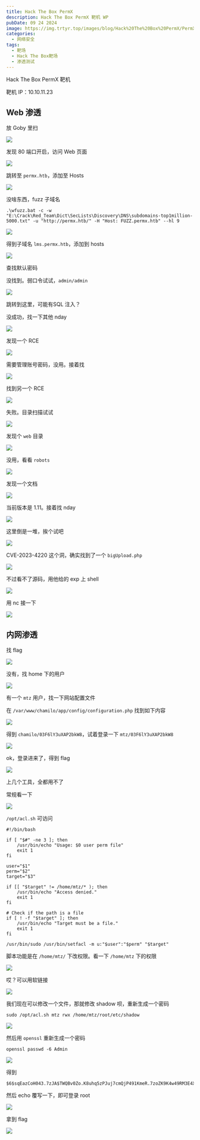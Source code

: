 ```yaml
---
title: Hack The Box PermX
description: Hack The Box PermX 靶机 WP
pubDate: 09 24 2024
image: https://img.trtyr.top/images/blog/Hack%20The%20Box%20PermX/PermX-2.png?imageMogr2/format/avif
categories:
  - 网络安全
tags:
  - 靶场
  - Hack The Box靶场
  - 渗透测试
---
```


Hack The Box PermX 靶机

靶机 IP：10.10.11.23

## Web 渗透

放 Goby 里扫

![](https://img.trtyr.top/images/blog/Hack%20The%20Box%20PermX/PermX-3.png?imageMogr2/format/avif)

发现 80 端口开启，访问 Web 页面

![](https://img.trtyr.top/images/blog/Hack%20The%20Box%20PermX/PermX-1.png?imageMogr2/format/avif)

跳转至 `permx.htb`，添加至 Hosts

![](https://img.trtyr.top/images/blog/Hack%20The%20Box%20PermX/PermX-2.png?imageMogr2/format/avif)

没啥东西，fuzz 子域名

```shell
.\wfuzz.bat -c -w "E:\Crack\Red_Team\Dict\SecLists\Discovery\DNS\subdomains-top1million-5000.txt" -u "http://permx.htb/" -H "Host: FUZZ.permx.htb" --hl 9
```

![](https://img.trtyr.top/images/blog/Hack%20The%20Box%20PermX/PermX-4.png?imageMogr2/format/avif)

得到子域名 `lms.permx.htb`，添加到 hosts

![](https://img.trtyr.top/images/blog/Hack%20The%20Box%20PermX/PermX-5.png?imageMogr2/format/avif)

查找默认密码

没找到。弱口令试试，`admin/admin`

![](https://img.trtyr.top/images/blog/Hack%20The%20Box%20PermX/PermX-6.png?imageMogr2/format/avif)

跳转到这里，可能有SQL 注入？

没成功，找一下其他 nday

![](https://img.trtyr.top/images/blog/Hack%20The%20Box%20PermX/PermX-7.png?imageMogr2/format/avif)

发现一个 RCE

![](https://img.trtyr.top/images/blog/Hack%20The%20Box%20PermX/PermX-8.png?imageMogr2/format/avif)

需要管理账号密码，没用。接着找

![](https://img.trtyr.top/images/blog/Hack%20The%20Box%20PermX/PermX-9.png?imageMogr2/format/avif)

找到另一个 RCE

![](https://img.trtyr.top/images/blog/Hack%20The%20Box%20PermX/PermX-10.png?imageMogr2/format/avif)

失败。目录扫描试试

![](https://img.trtyr.top/images/blog/Hack%20The%20Box%20PermX/PermX-11.png?imageMogr2/format/avif)

发现个 `web` 目录

![](https://img.trtyr.top/images/blog/Hack%20The%20Box%20PermX/PermX-12.png?imageMogr2/format/avif)

没用，看看 `robots`

![](https://img.trtyr.top/images/blog/Hack%20The%20Box%20PermX/PermX-13.png?imageMogr2/format/avif)

发现一个文档

![](https://img.trtyr.top/images/blog/Hack%20The%20Box%20PermX/PermX-14.png?imageMogr2/format/avif)

当前版本是 1.11。接着找 nday

![](https://img.trtyr.top/images/blog/Hack%20The%20Box%20PermX/PermX-16.png?imageMogr2/format/avif)

这里倒是一堆，挨个试吧

![](https://img.trtyr.top/images/blog/Hack%20The%20Box%20PermX/PermX-15.png?imageMogr2/format/avif)

CVE-2023-4220 这个洞，确实找到了一个 `bigUpload.php`

![](https://img.trtyr.top/images/blog/Hack%20The%20Box%20PermX/PermX-17.png?imageMogr2/format/avif)

不过看不了源码，用他给的 exp 上 shell

![](https://img.trtyr.top/images/blog/Hack%20The%20Box%20PermX/PermX-18.png?imageMogr2/format/avif)

用 nc 接一下

![](https://img.trtyr.top/images/blog/Hack%20The%20Box%20PermX/PermX-19.png?imageMogr2/format/avif)

## 内网渗透

找 flag

![](https://img.trtyr.top/images/blog/Hack%20The%20Box%20PermX/PermX-20.png?imageMogr2/format/avif)

没有，找 home 下的用户

![](https://img.trtyr.top/images/blog/Hack%20The%20Box%20PermX/PermX-21.png?imageMogr2/format/avif)

有一个 `mtz` 用户，找一下网站配置文件

在 `/var/www/chamilo/app/config/configuration.php` 找到如下内容

![](https://img.trtyr.top/images/blog/Hack%20The%20Box%20PermX/PermX-22.png?imageMogr2/format/avif)

得到 `chamilo/03F6lY3uXAP2bkW8`，试着登录一下 `mtz/03F6lY3uXAP2bkW8`

![](https://img.trtyr.top/images/blog/Hack%20The%20Box%20PermX/PermX-23.png?imageMogr2/format/avif)

ok，登录进来了，得到 flag

![](https://img.trtyr.top/images/blog/Hack%20The%20Box%20PermX/PermX-24.png?imageMogr2/format/avif)

上几个工具，全都用不了

常规看一下

![](https://img.trtyr.top/images/blog/Hack%20The%20Box%20PermX/PermX-25.png?imageMogr2/format/avif)

`/opt/acl.sh` 可访问

```shell
#!/bin/bash

if [ "$#" -ne 3 ]; then
    /usr/bin/echo "Usage: $0 user perm file"
    exit 1
fi

user="$1"
perm="$2"
target="$3"

if [[ "$target" != /home/mtz/* ); then
    /usr/bin/echo "Access denied."
    exit 1
fi

# Check if the path is a file
if [ ! -f "$target" ]; then
    /usr/bin/echo "Target must be a file."
    exit 1
fi

/usr/bin/sudo /usr/bin/setfacl -m u:"$user":"$perm" "$target"
```

脚本功能是在 `/home/mtz/` 下改权限。看一下 `/home/mtz` 下的权限

![](https://img.trtyr.top/images/blog/Hack%20The%20Box%20PermX/PermX-26.png?imageMogr2/format/avif)

哎？可以用软链接

![](https://img.trtyr.top/images/blog/Hack%20The%20Box%20PermX/PermX-27.png?imageMogr2/format/avif)

我们现在可以修改一个文件，那就修改 shadow 呗，重新生成一个密码

```shell
sudo /opt/acl.sh mtz rwx /home/mtz/root/etc/shadow
```

![](https://img.trtyr.top/images/blog/Hack%20The%20Box%20PermX/PermX-28.png?imageMogr2/format/avif)

然后用 `openssl` 重新生成一个密码

```shell
openssl passwd -6 Admin
```

![](https://img.trtyr.top/images/blog/Hack%20The%20Box%20PermX/PermX-29.png?imageMogr2/format/avif)

得到

```shell
$6$sqEazCoH043.7zJA$TWQBv0Zo.K8uhq5zPJuj7cmQjP491KmeR.7zoZK9K4w49RM3E4Xat9MZelXHPZnGs6w40bvj2zDWOoNHAsvBJ0
```

然后 echo 覆写一下，即可登录 root

![](https://img.trtyr.top/images/blog/Hack%20The%20Box%20PermX/PermX-30.png?imageMogr2/format/avif)

拿到 flag

![](https://img.trtyr.top/images/blog/Hack%20The%20Box%20PermX/PermX-31.png?imageMogr2/format/avif)
